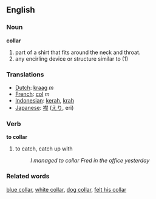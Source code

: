 ==English==
=== Noun ===

'''collar'''

# part of a shirt that fits around the neck and throat.
# any encirling device or structure similar to (1)


=== Translations ===
*[[Dutch]]: [[kraag]] ''m''
*[[French]]: [[col]] ''m''
*[[Indonesian]]: [[kerah]], [[krah]]
*[[Japanese]]: [[襟]] ([[えり]], eri)


===Verb===
'''to collar'''

#to catch, catch up with
#:''I managed to collar Fred in the office yesterday''

=== Related words ===
[[blue collar]], [[white collar]], [[dog collar]], [[felt his collar]]